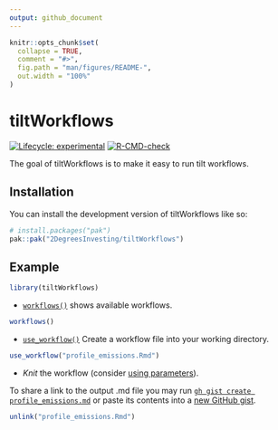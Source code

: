 ```yaml
---
output: github_document
---
```


<!-- README.md is generated from README.Rmd. Please edit that file -->

```r
knitr::opts_chunk$set(
  collapse = TRUE,
  comment = "#>",
  fig.path = "man/figures/README-",
  out.width = "100%"
)
```

# tiltWorkflows

<!-- badges: start -->
[![Lifecycle: experimental](https://img.shields.io/badge/lifecycle-experimental-orange.svg)](https://lifecycle.r-lib.org/articles/stages.html#experimental)
[![R-CMD-check](https://github.com/2DegreesInvesting/tiltWorkflows/actions/workflows/R-CMD-check.yaml/badge.svg)](https://github.com/2DegreesInvesting/tiltWorkflows/actions/workflows/R-CMD-check.yaml)
<!-- badges: end -->

The goal of tiltWorkflows is to make it easy to run tilt workflows.

## Installation

You can install the development version of tiltWorkflows like so:

``` r
# install.packages("pak")
pak::pak("2DegreesInvesting/tiltWorkflows")
```

## Example

```r
library(tiltWorkflows)
```

* [`workflows()`](https://2degreesinvesting.github.io/tiltWorkflows/reference/use_workflow.html) shows available workflows.

```r
workflows()
```

* [`use_workflow()`](https://2degreesinvesting.github.io/tiltWorkflows/reference/use_workflow.html) Create a workflow file into your working
directory.

```r
use_workflow("profile_emissions.Rmd")
```

* *Knit* the workflow (consider [using parameters](https://2degreesinvesting.github.io/tiltWorkflows/articles/tiltWorkflows.html)). 

To share a link to the output .md file you may run [`gh gist create
profile_emissions.md`](https://cli.github.com/manual/gh_gist) or paste its
contents into a [new GitHub gist](https://gist.github.com).

```r
unlink("profile_emissions.Rmd")
```

